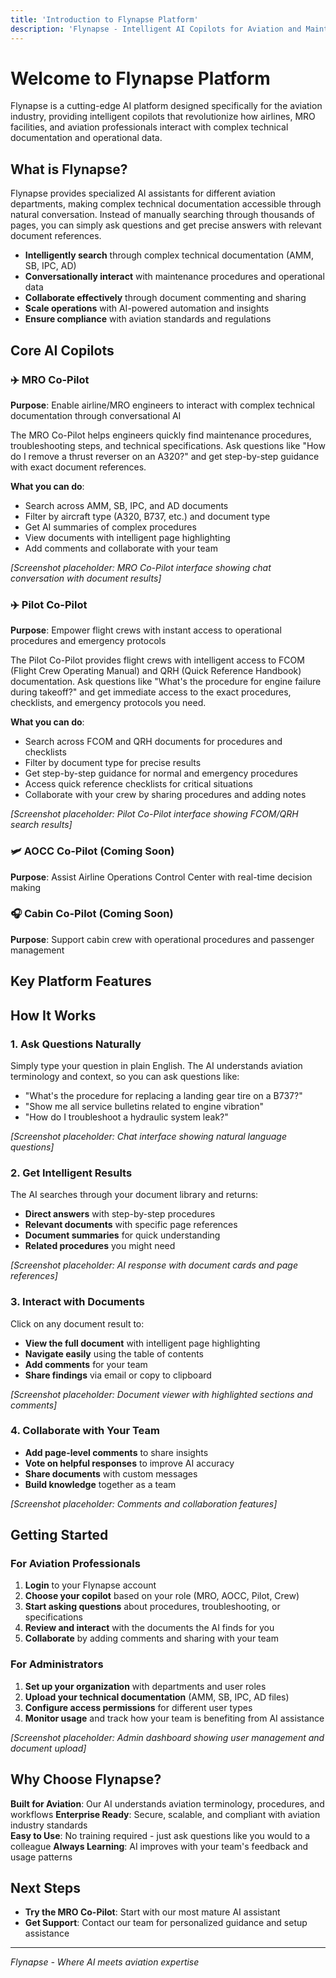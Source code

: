 ```yaml
---
title: 'Introduction to Flynapse Platform'
description: 'Flynapse - Intelligent AI Copilots for Aviation and Maintenance Operations'
---
```


# Welcome to Flynapse Platform

Flynapse is a cutting-edge AI platform designed specifically for the aviation industry, providing intelligent copilots that revolutionize how airlines, MRO facilities, and aviation professionals interact with complex technical documentation and operational data.

## What is Flynapse?

Flynapse provides specialized AI assistants for different aviation departments, making complex technical documentation accessible through natural conversation. Instead of manually searching through thousands of pages, you can simply ask questions and get precise answers with relevant document references.

- **Intelligently search** through complex technical documentation (AMM, SB, IPC, AD)
- **Conversationally interact** with maintenance procedures and operational data
- **Collaborate effectively** through document commenting and sharing
- **Scale operations** with AI-powered automation and insights
- **Ensure compliance** with aviation standards and regulations

## Core AI Copilots

### ✈️ MRO Co-Pilot
**Purpose**: Enable airline/MRO engineers to interact with complex technical documentation through conversational AI

The MRO Co-Pilot helps engineers quickly find maintenance procedures, troubleshooting steps, and technical specifications. Ask questions like "How do I remove a thrust reverser on an A320?" and get step-by-step guidance with exact document references.

**What you can do**:
- Search across AMM, SB, IPC, and AD documents
- Filter by aircraft type (A320, B737, etc.) and document type
- Get AI summaries of complex procedures
- View documents with intelligent page highlighting
- Add comments and collaborate with your team

*[Screenshot placeholder: MRO Co-Pilot interface showing chat conversation with document results]*

### ✈️ Pilot Co-Pilot
**Purpose**: Empower flight crews with instant access to operational procedures and emergency protocols

The Pilot Co-Pilot provides flight crews with intelligent access to FCOM (Flight Crew Operating Manual) and QRH (Quick Reference Handbook) documentation. Ask questions like "What's the procedure for engine failure during takeoff?" and get immediate access to the exact procedures, checklists, and emergency protocols you need.

**What you can do**:
- Search across FCOM and QRH documents for procedures and checklists
- Filter by document type for precise results
- Get step-by-step guidance for normal and emergency procedures
- Access quick reference checklists for critical situations
- Collaborate with your crew by sharing procedures and adding notes

*[Screenshot placeholder: Pilot Co-Pilot interface showing FCOM/QRH search results]*

### 🛩️ AOCC Co-Pilot (Coming Soon)
**Purpose**: Assist Airline Operations Control Center with real-time decision making

### 🎧 Cabin Co-Pilot (Coming Soon)
**Purpose**: Support cabin crew with operational procedures and passenger management

## Key Platform Features

## How It Works

### 1. Ask Questions Naturally
Simply type your question in plain English. The AI understands aviation terminology and context, so you can ask questions like:
- "What's the procedure for replacing a landing gear tire on a B737?"
- "Show me all service bulletins related to engine vibration"
- "How do I troubleshoot a hydraulic system leak?"

*[Screenshot placeholder: Chat interface showing natural language questions]*

### 2. Get Intelligent Results
The AI searches through your document library and returns:
- **Direct answers** with step-by-step procedures
- **Relevant documents** with specific page references
- **Document summaries** for quick understanding
- **Related procedures** you might need

*[Screenshot placeholder: AI response with document cards and page references]*

### 3. Interact with Documents
Click on any document result to:
- **View the full document** with intelligent page highlighting
- **Navigate easily** using the table of contents
- **Add comments** for your team
- **Share findings** via email or copy to clipboard

*[Screenshot placeholder: Document viewer with highlighted sections and comments]*

### 4. Collaborate with Your Team
- **Add page-level comments** to share insights
- **Vote on helpful responses** to improve AI accuracy
- **Share documents** with custom messages
- **Build knowledge** together as a team

*[Screenshot placeholder: Comments and collaboration features]*

## Getting Started

### For Aviation Professionals
1. **Login** to your Flynapse account
2. **Choose your copilot** based on your role (MRO, AOCC, Pilot, Crew)
3. **Start asking questions** about procedures, troubleshooting, or specifications
4. **Review and interact** with the documents the AI finds for you
5. **Collaborate** by adding comments and sharing with your team

### For Administrators
1. **Set up your organization** with departments and user roles
2. **Upload your technical documentation** (AMM, SB, IPC, AD files)
3. **Configure access permissions** for different user types
4. **Monitor usage** and track how your team is benefiting from AI assistance

*[Screenshot placeholder: Admin dashboard showing user management and document upload]*

## Why Choose Flynapse?

**Built for Aviation**: Our AI understands aviation terminology, procedures, and workflows
**Enterprise Ready**: Secure, scalable, and compliant with aviation industry standards  
**Easy to Use**: No training required - just ask questions like you would to a colleague
**Always Learning**: AI improves with your team's feedback and usage patterns

## Next Steps

- **Try the MRO Co-Pilot**: Start with our most mature AI assistant
- **Get Support**: Contact our team for personalized guidance and setup assistance

---

*Flynapse - Where AI meets aviation expertise* 